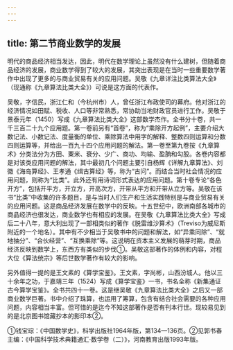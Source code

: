 ```yaml
---
---
---
```

title: 第二节商业数学的发展
---



明代的商品经济相当发达，因此，明代在数学理论上虽然没有什么建树，但随着商品经济的发展，商业数学得到了较大的发展，其突出表现是在当时一些重要数学著作中出现了更多的与商业贸易有关的应用问题。吴敬《九章详注比类算法大全》（现通称《九章算法比类大全》）可说是这方面的代表作。

吴敬，字信民，浙江仁和（今杭州市）人，曾任浙江布政使司的幕府。他对浙江的经济情况如田赋、税收、人口等非常熟悉，常协助当地财政官员进行工作。吴敬于景泰元年（1450）写成《九章算法比类大全》这部数学杰作。全书分十卷，共一千三百二十九个应用题。第一卷前另有“首卷”，称为“乘除开方起例”，主要介绍大数记法、小数记法、度量衡的单位、乘除算法中用字的解释、整数四则运算和分数四则运算等，并给出一百九十四个应用问题的解法。第一卷至第九卷按《九章算术》分类法分为方田、粟米、衰分、少广、商功、均输、盈朒和勾股。各卷内容都是对该类应用问题的解法，其中最初几个问题主要引自杨辉《详解九章算法》、刘徽《海岛算经》、王孝通《缉古算经》等，称为“古问”。而结合当时社会情况的应用问题，则称为“比类”。此外还有用诗词形式表达的应用问题。第十卷专论“各色开方”，包括开平方，开立方，开高次方，开带从平方和开带从立方等。吴敬在该书“比类”中收集的许多题目，是与当时人们生产和生活实践特别是与商业贸易有关的应用问题。这是商品经济发展在数学中的反映。十五世纪中，欧洲南部各城市的商品经济也很发达，商业数学也有相应的发展。在吴敬《九章算法比类大全》写成后二十八年，意大利出现了一部相类似的著作《脱雷维沙算术》（Treviso为威尼斯附近的一个地名）。其中有不少相当于吴敬书中的问题和解法，如“异乘同除”、“就地抽分”、“合伙经营”、“互换乘除”等。这说明在资本主义发展的萌芽时期，商品经济反映到数学上，东西方有类似的步伐①。吴敬这部著作的体例和内容，对程大位《算法统宗》等后世数学著作有较大的影响。

另外值得一提的是王文素的《算学宝鉴》。王文素，字尚彬，山西汾城人。他以三十余年之功，于嘉靖三年（1524）写成《算学宝鉴》一书，书名全称《新集通证古今算学宝鉴》。全书共四十一卷。这是继吴敬《九章算法比类大全》之后又一部商业数学巨著。书中介绍了珠算，也运用了筹算，包含有结合社会需要的各种应用问题，内容相当丰富。但可惜的是迄今不知这部著作是否有刊本行世。现较易见到的是北京图书馆藏抄本的影印本②。

①钱宝琮：《中国数学史》，科学出版社1964年版，第134—136页。②见郭书春主编：《中国科学技术典籍通汇·数学卷（二）》，河南教育出版1993年版。